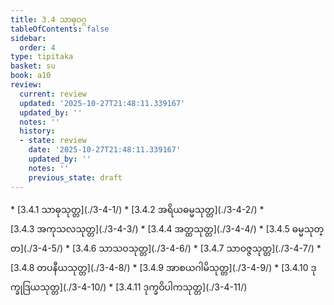 ```yaml
---
title: 3.4 သာဓုဝဂ္ဂ
tableOfContents: false
sidebar:
  order: 4
type: tipitaka
basket: su
book: a10
review:
  current: review
  updated: '2025-10-27T21:48:11.339167'
  updated_by: ''
  notes: ''
  history:
  - state: review
    date: '2025-10-27T21:48:11.339167'
    updated_by: ''
    notes: ''
    previous_state: draft
---
```



<ReviewStatus review={frontmatter.review} showDetails={true} />

<HypothesisAnnotation frontmatter={frontmatter} />

<DynamicBreadcrumb />



<TableOfContents book="a10" section="3.4">
* [3.4.1 သာဓုသုတ္တ](./3-4-1/)
* [3.4.2 အရိယဓမ္မသုတ္တ](./3-4-2/)
* [3.4.3 အကုသလသုတ္တ](./3-4-3/)
* [3.4.4 အတ္ထသုတ္တ](./3-4-4/)
* [3.4.5 ဓမ္မသုတ္တ](./3-4-5/)
* [3.4.6 သာသဝသုတ္တ](./3-4-6/)
* [3.4.7 သာဝဇ္ဇသုတ္တ](./3-4-7/)
* [3.4.8 တပနီယသုတ္တ](./3-4-8/)
* [3.4.9 အာစယဂါမိသုတ္တ](./3-4-9/)
* [3.4.10 ဒုက္ခုဒြယသုတ္တ](./3-4-10/)
* [3.4.11 ဒုက္ခဝိပါကသုတ္တ](./3-4-11/)
</TableOfContents>